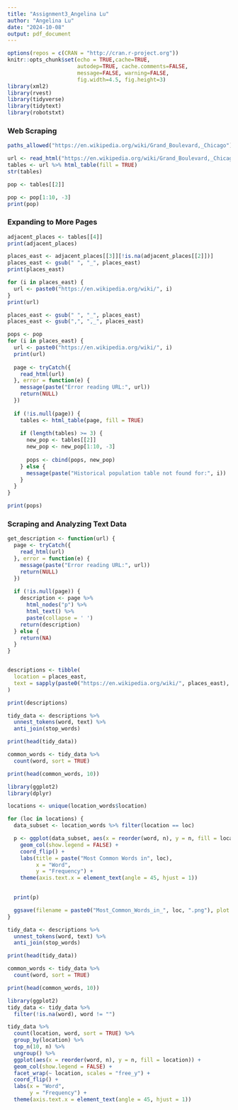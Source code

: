 ```yaml
---
title: "Assignment3_Angelina Lu"
author: "Angelina Lu"
date: "2024-10-08"
output: pdf_document
---
```


```r
options(repos = c(CRAN = "http://cran.r-project.org"))
knitr::opts_chunk$set(echo = TRUE,cache=TRUE, 
                      autodep=TRUE, cache.comments=FALSE,
                      message=FALSE, warning=FALSE,
                      fig.width=4.5, fig.height=3)
library(xml2)
library(rvest)
library(tidyverse)
library(tidytext)
library(robotstxt)
```

### Web Scraping

```r
paths_allowed("https://en.wikipedia.org/wiki/Grand_Boulevard,_Chicago")
```
```r
url <- read_html("https://en.wikipedia.org/wiki/Grand_Boulevard,_Chicago")
tables <- url %>% html_table(fill = TRUE)
str(tables)
```
```r
pop <- tables[[2]]

pop <- pop[1:10, -3]
print(pop)
```

### Expanding to More Pages

```r
adjacent_places <- tables[[4]]
print(adjacent_places)
```
```r
places_east <- adjacent_places[[3]][!is.na(adjacent_places[[2]])]
places_east <- gsub(" ", "_", places_east)
print(places_east)
```

```r
for (i in places_east) {
  url <- paste0("https://en.wikipedia.org/wiki/", i)
}
print(url)
```

```r
places_east <- gsub(" ", "_", places_east)
places_east <- gsub(",", ",_", places_east)

pops <- pop
for (i in places_east) {
  url <- paste0("https://en.wikipedia.org/wiki/", i)
  print(url)
  
  page <- tryCatch({
    read_html(url)
  }, error = function(e) {
    message(paste("Error reading URL:", url))
    return(NULL)
  })
  
  if (!is.null(page)) {
    tables <- html_table(page, fill = TRUE)
    
    if (length(tables) >= 3) { 
      new_pop <- tables[[2]]
      new_pop <- new_pop[1:10, -3]
      
      pops <- cbind(pops, new_pop)
    } else {
      message(paste("Historical population table not found for:", i))
    }
  }
}

print(pops)
```

### Scraping and Analyzing Text Data

```r
get_description <- function(url) {
  page <- tryCatch({
    read_html(url)
  }, error = function(e) {
    message(paste("Error reading URL:", url))
    return(NULL)
  })
  
  if (!is.null(page)) {
    description <- page %>%
      html_nodes("p") %>%
      html_text() %>%
      paste(collapse = ' ')
    return(description)
  } else {
    return(NA)
  }
}


descriptions <- tibble(
  location = places_east,
  text = sapply(paste0("https://en.wikipedia.org/wiki/", places_east), get_description)
)

print(descriptions)
```

```r
tidy_data <- descriptions %>%
  unnest_tokens(word, text) %>%
  anti_join(stop_words)

print(head(tidy_data))

common_words <- tidy_data %>%
  count(word, sort = TRUE)

print(head(common_words, 10))
```

```r
library(ggplot2)
library(dplyr)

locations <- unique(location_words$location)

for (loc in locations) {
  data_subset <- location_words %>% filter(location == loc)

  p <- ggplot(data_subset, aes(x = reorder(word, n), y = n, fill = location)) +
    geom_col(show.legend = FALSE) +
    coord_flip() +
    labs(title = paste("Most Common Words in", loc),
         x = "Word",
         y = "Frequency") +
    theme(axis.text.x = element_text(angle = 45, hjust = 1))

 
  print(p)

  ggsave(filename = paste0("Most_Common_Words_in_", loc, ".png"), plot = p)
}

```



```r
tidy_data <- descriptions %>%
  unnest_tokens(word, text) %>%
  anti_join(stop_words)

print(head(tidy_data))

common_words <- tidy_data %>%
  count(word, sort = TRUE)

print(head(common_words, 10))

library(ggplot2)
tidy_data <- tidy_data %>%
  filter(!is.na(word), word != "")

tidy_data %>%
  count(location, word, sort = TRUE) %>%
  group_by(location) %>%
  top_n(10, n) %>%
  ungroup() %>%
  ggplot(aes(x = reorder(word, n), y = n, fill = location)) +
  geom_col(show.legend = FALSE) +
  facet_wrap(~ location, scales = "free_y") +
  coord_flip() +
  labs(x = "Word",
       y = "Frequency") +
  theme(axis.text.x = element_text(angle = 45, hjust = 1))

```


